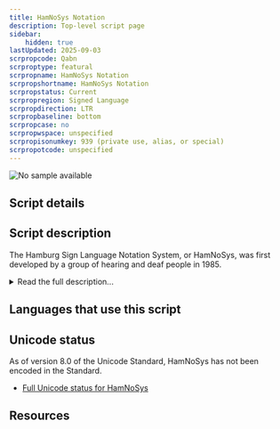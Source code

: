 ```yaml
---
title: HamNoSys Notation
description: Top-level script page
sidebar:
    hidden: true
lastUpdated: 2025-09-03
scrpropcode: Qabn
scrproptype: featural
scrpropname: HamNoSys Notation
scrpropshortname: HamNoSys Notation
scrpropstatus: Current
scrpropregion: Signed Language
scrpropdirection: LTR
scrpropbaseline: bottom
scrpropcase: no
scrpropwspace: unspecified
scrpropisonumkey: 939 (private use, alias, or special)
scrpropotcode: unspecified
---
```



![No sample available](../images/nosample.png)



## Script details

<ScriptDetails />

## Script description

The Hamburg Sign Language Notation System, or HamNoSys, was first developed by a group of hearing and deaf people in 1985.

<details>
<summary>Read the full description...</summary>It is currently in its third revision. Unlike the other scripts for writing signed languages, HamNoSys is not intended as a practical writing tool for everyday communication. Rather, its purpose is analogous to that of the International Phonetic Alphabet, which is used to transcribe the sounds of any given spoken language in a consistent way. In the same way, HamNoSys is based on the phonology of signed languages and designed with the capacity to transcribe every natural signed language in the world using consistent symbols across languages.

HamNoSys is an alphabet, written using 210 largely iconic characters. Based on Stokoe’s 4-parameter model, characters represent hand shape, hand orientation, location relative to other parts of the body, and movement. Each sign (or word) must be written by assigning a value to each of these parameters. Unlike Stokoe’s model, HamNoSys also provides a symmetry operator for representing symmetrical two-handed signs, and a limited number of non-manual components. Non-manual phonological elements can be represented in part by replacing the hand grapheme with the symbol for another body part, such as the head. The parameters of a sign are written in the following order:

- Symmetry Operator
- Non-manual Components
- Handshape
- Hand Position
- Location
- Movement


Smaller facial movements such as raised eyebrows or puffed out cheeks are more complex to represent. They can be written on another tier, synchronised to the master manual tier. HamNoSys has been criticised for not adequately representing facial expression, which forms a crucial part of the phonology of many signed languages. Work is underway to develop a more comprehensive system for representing this.

_This script is not currently recognized by [ISO 15924](http://www.unicode.org/iso15924/), but is included in ScriptSource for research purposes. If you have any information on this script, please add the information to the site. Your contributions can be a great help in refining and expanding the ISO 15924 standard._
</details>

## Languages that use this script

<WsList script='Qabn' wsMax='5' />

## Unicode status

As of version 8.0 of the Unicode Standard, HamNoSys has not been encoded in the Standard.

- [Full Unicode status for HamNoSys](/scrlang/unicode/qabn-unicode)



## Resources

<ScriptResources detailSummary='seemore' />

